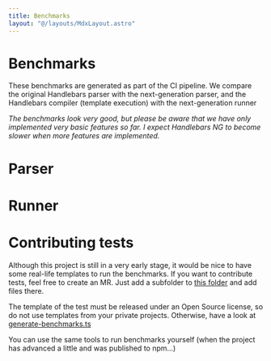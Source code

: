 ```yaml
---
title: Benchmarks
layout: "@/layouts/MdxLayout.astro"
---
```



# Benchmarks

These benchmarks are generated as part of the CI pipeline.
We compare the original Handlebars parser with the next-generation parser,
and the Handlebars compiler (template execution) with the next-generation runner

_The benchmarks look very good, but please be aware that we have only implemented very basic features so far.
I expect Handlebars NG to become slower when more features are implemented._

# Parser

<BenchmarkResult client:only name="parser" />

# Runner

<BenchmarkResult client:only name="runner" />

# Contributing tests

Although this project is still in a very early stage, it would be nice to have some real-life templates
to run the benchmarks. If you want to contribute tests, feel free to create an MR. Just add a subfolder to [this folder](https://github.com/nknapp/handlebars-ng/tree/main/packages/%40handlebars-ng/benchmarks/src/tests) and add files there.

The template of the test must be released under an Open Source license, so do not use templates from your private projects.
Otherwise, have a look at [generate-benchmarks.ts](https://github.com/nknapp/handlebars-ng/tree/main/packages/handlebars-ng.knappi.org/scripts/generate-benchmarks.ts)

You can use the same tools to run benchmarks yourself (when the project has advanced a little and was published to npm...)

